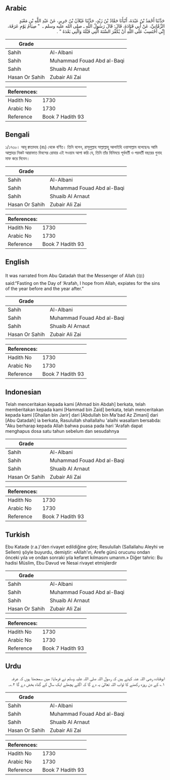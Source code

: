 ## Arabic


<div dir="rtl" lang="ar" style={{fontSize:'larger',backgroundColor:'#f8f9fa',padding:20}}>
حَدَّثَنَا أَحْمَدُ بْنُ عَبْدَةَ، أَنْبَأَنَا حَمَّادُ بْنُ زَيْدٍ، حَدَّثَنَا غَيْلاَنُ بْنُ جَرِيرٍ، عَنْ عَبْدِ اللَّهِ بْنِ مَعْبَدٍ الزِّمَّانِيِّ، عَنْ أَبِي قَتَادَةَ، قَالَ: قَالَ رَسُولُ اللَّهِ ـ صلى الله عليه وسلم ـ ‏ "‏ صِيَامُ يَوْمِ عَرَفَةَ، إِنِّي أَحْتَسِبُ عَلَى اللَّهِ أَنْ يُكَفِّرَ السَّنَةَ الَّتِي قَبْلَهُ وَالَّتِي بَعْدَهُ ‏"‏ ‏.‏
</div>
<div style={{backgroundColor:'#f8f9fa',padding:20, marginBottom: 10}}><table> <thead> <tr> <th>Grade</th> <th></th> </tr> </thead> <tbody> <tr><td>Sahih</td><td>Al-Albani</td></tr><tr><td>Sahih</td><td>Muhammad Fouad Abd al-Baqi</td></tr><tr><td>Sahih</td><td>Shuaib Al Arnaut</td></tr><tr><td>Hasan Or Sahih</td><td>Zubair Ali Zai</td></tr></tbody></table><table> <thead> <tr> <th>References:</th> <th></th> </tr> </thead> <tbody><tr><td>Hadith No</td><td>1730</td></tr><tr><td>Arabic No</td><td>1730</td></tr><tr><td>Reference</td><td>Book 7 Hadith 93</td></tr></tbody></table></div>

## Bengali


<div dir="ltr" lang="bn" style={{fontSize:'larger',backgroundColor:'#f8f9fa',padding:20}}>
১/১৭৩০। আবূ ক্বাতাদাহ (রাঃ) থেকে বর্ণিত। তিনি বলেন, রাসূলুল্লাহ সাল্লাল্লাহু আলাইহি ওয়াসাল্লাম বলেছেনঃ আমি আল্লাহর নিকট আরাফাত দিবসের রোযার এই সওয়াব আশা করি যে, তিনি তাঁর বিনিময়ে পূর্ববর্তী ও পরবর্তী বছরের গুনাহ মাফ করে দিবেন।
</div>
<div style={{backgroundColor:'#f8f9fa',padding:20, marginBottom: 10}}><table> <thead> <tr> <th>Grade</th> <th></th> </tr> </thead> <tbody> <tr><td>Sahih</td><td>Al-Albani</td></tr><tr><td>Sahih</td><td>Muhammad Fouad Abd al-Baqi</td></tr><tr><td>Sahih</td><td>Shuaib Al Arnaut</td></tr><tr><td>Hasan Or Sahih</td><td>Zubair Ali Zai</td></tr></tbody></table><table> <thead> <tr> <th>References:</th> <th></th> </tr> </thead> <tbody><tr><td>Hadith No</td><td>1730</td></tr><tr><td>Arabic No</td><td>1730</td></tr><tr><td>Reference</td><td>Book 7 Hadith 93</td></tr></tbody></table></div>

## English


<div dir="ltr" lang="en" style={{fontSize:'larger',backgroundColor:'#f8f9fa',padding:20}}>
It was narrated from Abu Qatadah that the Messenger of Allah (ﷺ) said:“Fasting on the Day of ‘Arafah, I hope from Allah, expiates for the sins of the year before and the year after.”
</div>
<div style={{backgroundColor:'#f8f9fa',padding:20, marginBottom: 10}}><table> <thead> <tr> <th>Grade</th> <th></th> </tr> </thead> <tbody> <tr><td>Sahih</td><td>Al-Albani</td></tr><tr><td>Sahih</td><td>Muhammad Fouad Abd al-Baqi</td></tr><tr><td>Sahih</td><td>Shuaib Al Arnaut</td></tr><tr><td>Hasan Or Sahih</td><td>Zubair Ali Zai</td></tr></tbody></table><table> <thead> <tr> <th>References:</th> <th></th> </tr> </thead> <tbody><tr><td>Hadith No</td><td>1730</td></tr><tr><td>Arabic No</td><td>1730</td></tr><tr><td>Reference</td><td>Book 7 Hadith 93</td></tr></tbody></table></div>

## Indonesian


<div dir="ltr" lang="id" style={{fontSize:'larger',backgroundColor:'#f8f9fa',padding:20}}>
Telah menceritakan kepada kami [Ahmad bin Abdah] berkata, telah memberitakan kepada kami [Hammad bin Zaid] berkata, telah menceritakan kepada kami [Ghailan bin Jarir] dari [Abdullah bin Ma'bad Az Zimani] dari [Abu Qatadah] ia berkata, Rasulullah shallallahu 'alaihi wasallam bersabda: "Aku berharap kepada Allah bahwa puasa pada hari 'Arafah dapat menghapus dosa satu tahun sebelum dan sesudahnya
</div>
<div style={{backgroundColor:'#f8f9fa',padding:20, marginBottom: 10}}><table> <thead> <tr> <th>Grade</th> <th></th> </tr> </thead> <tbody> <tr><td>Sahih</td><td>Al-Albani</td></tr><tr><td>Sahih</td><td>Muhammad Fouad Abd al-Baqi</td></tr><tr><td>Sahih</td><td>Shuaib Al Arnaut</td></tr><tr><td>Hasan Or Sahih</td><td>Zubair Ali Zai</td></tr></tbody></table><table> <thead> <tr> <th>References:</th> <th></th> </tr> </thead> <tbody><tr><td>Hadith No</td><td>1730</td></tr><tr><td>Arabic No</td><td>1730</td></tr><tr><td>Reference</td><td>Book 7 Hadith 93</td></tr></tbody></table></div>

## Turkish


<div dir="ltr" lang="tr" style={{fontSize:'larger',backgroundColor:'#f8f9fa',padding:20}}>
Ebu Katade (r.a.)'den rivayet edildiğine göre; Resulullah (Sallallahu Aleyhi ve Sellem) şöyle buyurdu, demiştir: «Allah'ın, Arefe günü orucunu ondan önceki yıla ve ondan sonraki yıla kefaret kılmasını umarım.» Diğer tahric: Bu hadisi Müslim, Ebu Davud ve Nesai rivayet etmişlerdir
</div>
<div style={{backgroundColor:'#f8f9fa',padding:20, marginBottom: 10}}><table> <thead> <tr> <th>Grade</th> <th></th> </tr> </thead> <tbody> <tr><td>Sahih</td><td>Al-Albani</td></tr><tr><td>Sahih</td><td>Muhammad Fouad Abd al-Baqi</td></tr><tr><td>Sahih</td><td>Shuaib Al Arnaut</td></tr><tr><td>Hasan Or Sahih</td><td>Zubair Ali Zai</td></tr></tbody></table><table> <thead> <tr> <th>References:</th> <th></th> </tr> </thead> <tbody><tr><td>Hadith No</td><td>1730</td></tr><tr><td>Arabic No</td><td>1730</td></tr><tr><td>Reference</td><td>Book 7 Hadith 93</td></tr></tbody></table></div>

## Urdu


<div dir="rtl" lang="ur" style={{fontSize:'larger',backgroundColor:'#f8f9fa',padding:20}}>
ابوقتادہ رضی اللہ عنہ کہتے ہیں کہ رسول اللہ صلی اللہ علیہ وسلم نے فرمایا: میں سمجھتا ہوں کہ عرفہ ۱؎ کے دن روزہ رکھنے کا ثواب اللہ تعالیٰ یہ دے گا کہ اگلے پچھلے ایک سال کے گناہ بخش دے گا ۲؎۔
</div>
<div style={{backgroundColor:'#f8f9fa',padding:20, marginBottom: 10}}><table> <thead> <tr> <th>Grade</th> <th></th> </tr> </thead> <tbody> <tr><td>Sahih</td><td>Al-Albani</td></tr><tr><td>Sahih</td><td>Muhammad Fouad Abd al-Baqi</td></tr><tr><td>Sahih</td><td>Shuaib Al Arnaut</td></tr><tr><td>Hasan Or Sahih</td><td>Zubair Ali Zai</td></tr></tbody></table><table> <thead> <tr> <th>References:</th> <th></th> </tr> </thead> <tbody><tr><td>Hadith No</td><td>1730</td></tr><tr><td>Arabic No</td><td>1730</td></tr><tr><td>Reference</td><td>Book 7 Hadith 93</td></tr></tbody></table></div>
